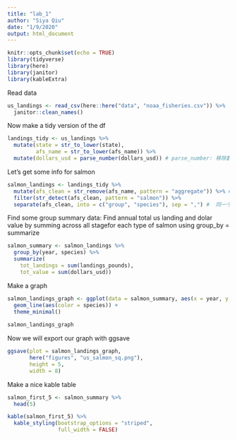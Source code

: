 ```yaml
---
title: "lab_1"
author: "Siya Qiu"
date: "1/9/2020"
output: html_document
---
```


```r
knitr::opts_chunk$set(echo = TRUE)
library(tidyverse)
library(here)
library(janitor)
library(kableExtra)
```

Read data
```r
us_landings <- read_csv(here::here("data", "noaa_fisheries.csv")) %>% 
  janitor::clean_names()
```

Now make a tidy version of the df 
```r
landings_tidy <- us_landings %>% 
  mutate(state = str_to_lower(state),
         afs_name = str_to_lower(afs_name)) %>% 
  mutate(dollars_usd = parse_number(dollars_usd)) # parse_number: 移除数字前后的字母符号
```

Let's get some info for salmon 
```r
salmon_landings <- landings_tidy %>% 
  mutate(afs_clean = str_remove(afs_name, pattern = "aggregate")) %>% # 移除aggregate的字样
  filter(str_detect(afs_clean, pattern = "salmon")) %>% 
  separate(afs_clean, into = c("group", "species"), sep = ",") #  同一个cell里有好几个词，用逗号隔开的，可以这样分组
```

Find some group summary data: 
Find annual total us landing and dolar value by summing across all stagefor each type of salmon using group_by = summarize 
```r
salmon_summary <- salmon_landings %>% 
  group_by(year, species) %>% 
  summarize(
    tot_landings = sum(landings_pounds),
    tot_value = sum(dollars_usd))
```

Make a graph
```r
salmon_landings_graph <- ggplot(data = salmon_summary, aes(x = year, y = tot_landings)) + 
  geom_line(aes(color = species)) + 
  theme_minimal()
  
salmon_landings_graph
```

Now we will export our graph with ggsave
```r
ggsave(plot = salmon_landings_graph,
       here("figures", "us_salmon_sq.png"),
       height = 5, 
       width = 8)
```

Make a nice kable table 
```r
salmon_first_5 <- salmon_summary %>% 
  head(5)
```

```r
kable(salmon_first_5) %>% 
  kable_styling(bootstrap_options = "striped",
                full_width = FALSE)
```


